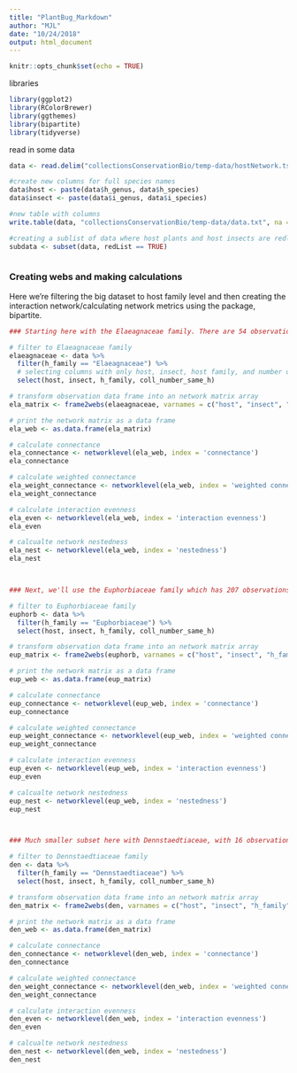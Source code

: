 ```yaml
---
title: "PlantBug_Markdown"
author: "MJL"
date: "10/24/2018"
output: html_document
---
```


```r
knitr::opts_chunk$set(echo = TRUE)
```

libraries
```r
library(ggplot2)
library(RColorBrewer)
library(ggthemes)
library(bipartite)
library(tidyverse)
```

read in some data
```r
data <- read.delim("collectionsConservationBio/temp-data/hostNetwork.tsv", header = TRUE)

#create new columns for full species names
data$host <- paste(data$h_genus, data$h_species)
data$insect <- paste(data$i_genus, data$i_species)

#new table with columns
write.table(data, "collectionsConservationBio/temp-data/data.txt", na = "NA", row.names = FALSE, col = TRUE, append = FALSE, sep="\t", quote=FALSE)

#creating a sublist of data where host plants and host insects are redlisted
subdata <- subset(data, redList == TRUE)



```

### Creating webs and making calculations

Here we're filtering the big dataset to host family level and then creating the interaction network/calculating network metrics using the package, bipartite. 

```r

### Starting here with the Elaeagnaceae family. There are 54 observations so it's a fairly small set of observations which Michelle's computer can handle.

# filter to Elaeagnaceae family
elaeagnaceae <- data %>%
  filter(h_family == "Elaeagnaceae") %>% 
  # selecting columns with only host, insect, host family, and number of times observed
  select(host, insect, h_family, coll_number_same_h)

# transform observation data frame into an network matrix array
ela_matrix <- frame2webs(elaeagnaceae, varnames = c("host", "insect", "h_family", "coll_number_same_h"), type.out = 'array')

# print the network matrix as a data frame
ela_web <- as.data.frame(ela_matrix)

# calculate connectance
ela_connectance <- networklevel(ela_web, index = 'connectance')
ela_connectance

# calculate weighted connectance
ela_weight_connectance <- networklevel(ela_web, index = 'weighted connectance')
ela_weight_connectance

# calculate interaction evenness
ela_even <- networklevel(ela_web, index = 'interaction evenness')
ela_even

# calcualte network nestedness
ela_nest <- networklevel(ela_web, index = 'nestedness')
ela_nest



### Next, we'll use the Euphorbiaceae family which has 207 observations. Slightly larger, but still manageable.

# filter to Euphorbiaceae family
euphorb <- data %>% 
  filter(h_family == "Euphorbiaceae") %>% 
  select(host, insect, h_family, coll_number_same_h)

# transform observation data frame into an network matrix array
eup_matrix <- frame2webs(euphorb, varnames = c("host", "insect", "h_family", "coll_number_same_h"), type.out = 'array')

# print the network matrix as a data frame
eup_web <- as.data.frame(eup_matrix)

# calculate connectance
eup_connectance <- networklevel(eup_web, index = 'connectance')
eup_connectance

# calculate weighted connectance
eup_weight_connectance <- networklevel(eup_web, index = 'weighted connectance')
eup_weight_connectance

# calculate interaction evenness
eup_even <- networklevel(eup_web, index = 'interaction evenness')
eup_even

# calcualte network nestedness
eup_nest <- networklevel(eup_web, index = 'nestedness')
eup_nest



### Much smaller subset here with Dennstaedtiaceae, with 16 observations

# filter to Dennstaedtiaceae family
den <- data %>%
  filter(h_family == "Dennstaedtiaceae") %>% 
  select(host, insect, h_family, coll_number_same_h)

# transform observation data frame into an network matrix array
den_matrix <- frame2webs(den, varnames = c("host", "insect", "h_family", "coll_number_same_h"), type.out = 'array')

# print the network matrix as a data frame
den_web <- as.data.frame(den_matrix)

# calculate connectance
den_connectance <- networklevel(den_web, index = 'connectance')
den_connectance

# calculate weighted connectance
den_weight_connectance <- networklevel(den_web, index = 'weighted connectance')
den_weight_connectance

# calculate interaction evenness
den_even <- networklevel(den_web, index = 'interaction evenness')
den_even

# calcualte network nestedness
den_nest <- networklevel(den_web, index = 'nestedness')
den_nest



```


